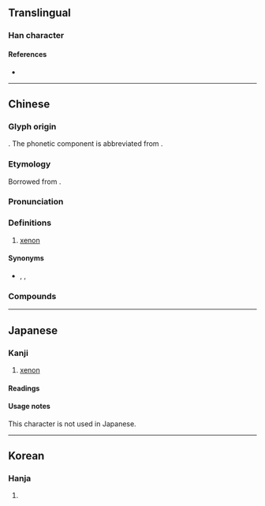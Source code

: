 {{also|氠}}
{{character info/new}}
==Translingual==

===Han character===
{{Han char|rn=84|rad=气|as=03|sn=7|four=80717|canj=ONU|ids=⿹气山}}

====References====
* {{Han ref|kx=0599.041|dkj=17047|hdz=32010.070|uh=6C19|ud=27673|bh=CB49|bd=52041}}

----

==Chinese==
{{zh-forms}}
{{zh-wp}}

===Glyph origin===
{{Han etym}}
{{Han compound|气|c1=s|t1=gas|山|c2=p|ls=psc|t2=mountain|no_och2=1}}. The phonetic component is abbreviated from {{zh-l|仙|tr=-|celestial being}}.

===Etymology===
Borrowed from {{bor|zh|en|xenon|'''xen'''on}}.

===Pronunciation===
{{zh-pron
|m=xiān
|c=sin1
|mn=ml:sian
|cat=n
}}

===Definitions===
{{zh-hanzi}}

# {{lb|zh|chemistry}} [[xenon]]

====Synonyms====
* {{qualifier|obsolete}} {{zh-l|氠}}, {{zh-l|氥}}, {{zh-l|𣱧}}

===Compounds===
{{zh-der|氙氣|四氟化氙|六氟合鉑酸氙|二氟化氙|六氟化氙|二氯化氙|二氧化氙|三氧化氙|四氧化氙}}

{{zh-cat|Chemical elements}}

----

==Japanese==

===Kanji===
{{ja-kanji|grade=|rs=气03}}

# [[xenon]]

====Readings====
{{ja-readings
|kanyoon=せん
}}

====Usage notes====
This character is not used in Japanese.

----

==Korean==

===Hanja===
{{ko-hanja|hangeul=선|eumhun=|rv=seon|mr=sŏn|y=sen}}

# {{defn|lang=ko|sort=气03}}